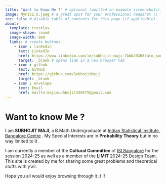 ```yaml
---
title: "Want to Know Me ?" # optional (omitted in example screenshots); this title appears under your photo
image: MyPic2.0.jpeg # a great spot for your professional headshot :) 
toc: false # disable table of contents for this page (if applicable)
about: 
  template: trestles 
  image-shape: round
  image-width: 8em
  links: # create buttons
    - icon : linkedin
      text: LinkedIn
      href: https://www.linkedin.com/in/subhojit-maji-7bbb29268?utm_source=share&utm_campaign=share_via&utm_content=profile&utm_medium=android_app
      target: _blank # opens link in a new browser tab
    - icon : github
      text: GitHub
      href: https://github.com/SubhojitMaji
      target: _blank 
    - icon : envelope
      text: Email
      href: mailto:majisubhbojit198475@gmail.com
---
```

        
# Want to know Me ? {.unnumbered}
I am **SUBHOJIT MAJI**, a B.Math Undergraduate at [Indian Statistical Institute, Bangalore Centre](https://www.isibang.ac.in/) . My Special Interests are in **Probability Theory** but in no way limited to it .

I am currently a member of the **Cultural Committee** of [ISI Bangalore](https://www.isibang.ac.in/) for the session 2024-25 as well as a member of the **LIMIT** 2024-25 [Design Team](https://www.limitisi.in/resources/team/design). This site is created by me for sharing some great problems and theoretical stuffs with y'all.

Hope you all would enjoy browsing through it *:)* !!